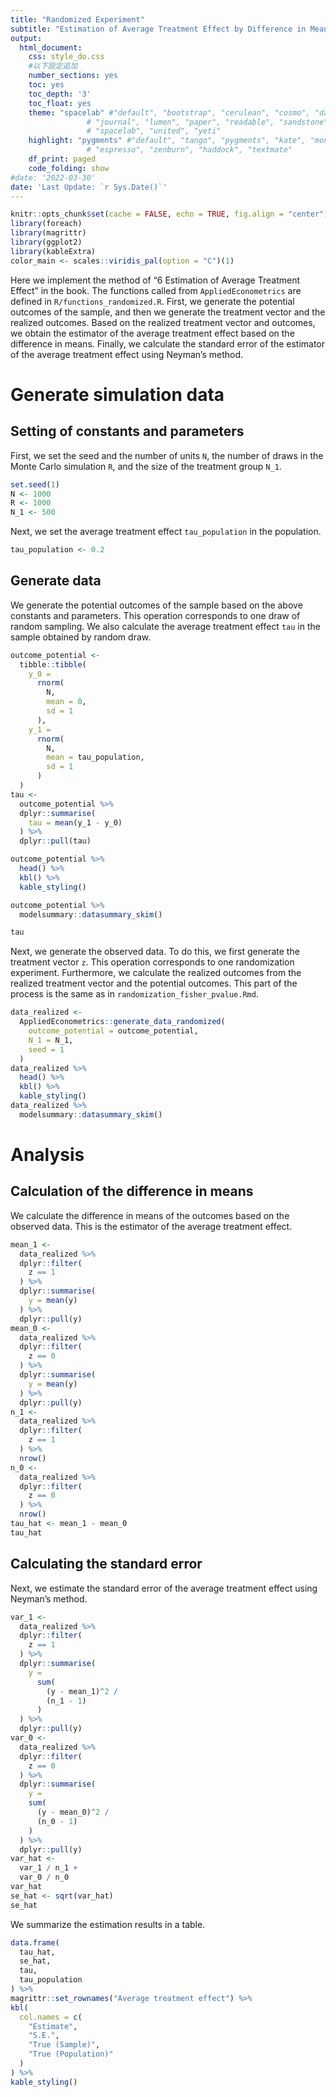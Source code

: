 ```yaml
---
title: "Randomized Experiment"
subtitle: "Estimation of Average Treatment Effect by Difference in Means"
output: 
  html_document:
    css: style_do.css
    #以下設定追加
    number_sections: yes
    toc: yes
    toc_depth: '3'
    toc_float: yes
    theme: "spacelab" #"default", "bootstrap", "cerulean", "cosmo", "darkly", "flatly",
                 # "journal", "lumen", "paper", "readable", "sandstone", "simplex",
                 # "spacelab", "united", "yeti"
    highlight: "pygments" #"default", "tango", "pygments", "kate", "monochrome",
                 # "espresso", "zenburn", "haddock", "textmate"
    df_print: paged
    code_folding: show
#date: '2022-03-30'
date: 'Last Update: `r Sys.Date()`'
---
```


```r
knitr::opts_chunk$set(cache = FALSE, echo = TRUE, fig.align = "center")
library(foreach)
library(magrittr)
library(ggplot2)
library(kableExtra)
color_main <- scales::viridis_pal(option = "C")(1)
```

Here we implement the method of "6 Estimation of Average Treatment Effect" in the book. The functions called from `AppliedEconometrics` are defined in `R/functions_randomized.R`. First, we generate the potential outcomes of the sample, and then we generate the treatment vector and the realized outcomes. Based on the realized treatment vector and outcomes, we obtain the estimator of the average treatment effect based on the difference in means. Finally, we calculate the standard error of the estimator of the average treatment effect using Neyman's method.

# Generate simulation data

## Setting of constants and parameters

First, we set the seed and the number of units `N`, the number of draws in the Monte Carlo simulation `R`, and the size of the treatment group `N_1`.

```r
set.seed(1)
N <- 1000
R <- 1000
N_1 <- 500
```

Next, we set the average treatment effect `tau_population` in the population.

```r
tau_population <- 0.2
```

## Generate data

We generate the potential outcomes of the sample based on the above constants and parameters. This operation corresponds to one draw of random sampling. We also calculate the average treatment effect `tau` in the sample obtained by random draw.

```r
outcome_potential <-
  tibble::tibble(
    y_0 = 
      rnorm(
        N, 
        mean = 0, 
        sd = 1
      ),
    y_1 = 
      rnorm(
        N, 
        mean = tau_population, 
        sd = 1
      )
  )
tau <-
  outcome_potential %>%
  dplyr::summarise(
    tau = mean(y_1 - y_0)
  ) %>%
  dplyr::pull(tau)

outcome_potential %>%
  head() %>%
  kbl() %>%
  kable_styling()

outcome_potential %>%
  modelsummary::datasummary_skim()

tau
```

Next, we generate the observed data. To do this, we first generate the treatment vector `z`. This operation corresponds to one randomization experiment. Furthermore, we calculate the realized outcomes from the realized treatment vector and the potential outcomes. This part of the process is the same as in `randomization_fisher_pvalue.Rmd`.

```r
data_realized <-
  AppliedEconometrics::generate_data_randomized(
    outcome_potential = outcome_potential,
    N_1 = N_1,
    seed = 1
  )
data_realized %>%
  head() %>%
  kbl() %>%
  kable_styling()
data_realized %>%
  modelsummary::datasummary_skim()
```


# Analysis

## Calculation of the difference in means

We calculate the difference in means of the outcomes based on the observed data. This is the estimator of the average treatment effect.

```r
mean_1 <- 
  data_realized %>% 
  dplyr::filter(
    z == 1
  ) %>%
  dplyr::summarise(
    y = mean(y)
  ) %>%
  dplyr::pull(y)
mean_0 <- 
  data_realized %>% 
  dplyr::filter(
    z == 0
  ) %>%
  dplyr::summarise(
    y = mean(y)
  ) %>%
  dplyr::pull(y)
n_1 <-   
  data_realized %>% 
  dplyr::filter(
    z == 1
  ) %>%
  nrow()
n_0 <-   
  data_realized %>% 
  dplyr::filter(
    z == 0
  ) %>%
  nrow()
tau_hat <- mean_1 - mean_0
tau_hat
```

## Calculating the standard error

Next, we estimate the standard error of the average treatment effect using Neyman's method.

```r
var_1 <- 
  data_realized %>% 
  dplyr::filter(
    z == 1
  ) %>%
  dplyr::summarise(
    y = 
      sum(
        (y - mean_1)^2 / 
        (n_1 - 1)
      )
  ) %>%
  dplyr::pull(y)
var_0 <- 
  data_realized %>% 
  dplyr::filter(
    z == 0
  ) %>%
  dplyr::summarise(
    y = 
    sum(
      (y - mean_0)^2 / 
      (n_0 - 1)
    )
  ) %>%
  dplyr::pull(y)
var_hat <-
  var_1 / n_1 + 
  var_0 / n_0
var_hat
se_hat <- sqrt(var_hat)
se_hat
```

We summarize the estimation results in a table.

```r
data.frame(
  tau_hat,
  se_hat,
  tau,
  tau_population
) %>%
magrittr::set_rownames("Average treatment effect") %>%
kbl(
  col.names = c(
    "Estimate",
    "S.E.",
    "True (Sample)",
    "True (Population)"
  )
) %>%
kable_styling()
```


